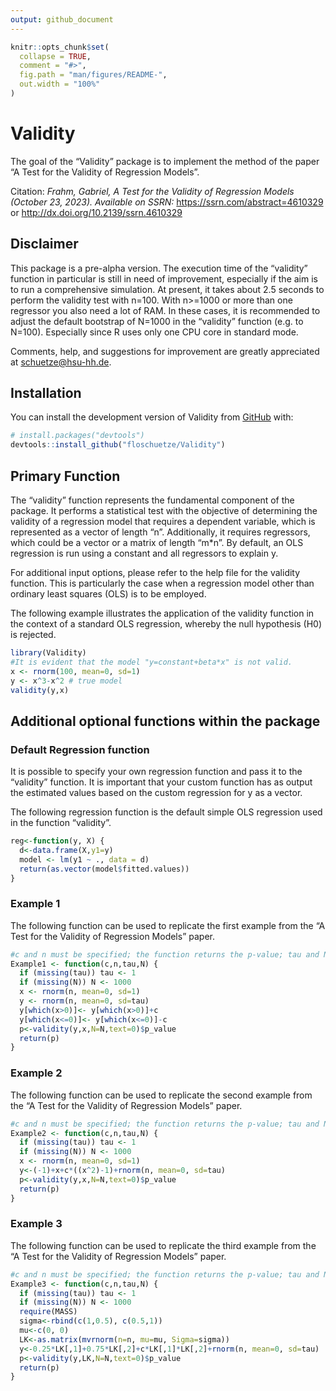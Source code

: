 ```yaml
---
output: github_document
---
```


<!-- README.md is generated from README.Rmd. Please edit that file -->

```r
knitr::opts_chunk$set(
  collapse = TRUE,
  comment = "#>",
  fig.path = "man/figures/README-",
  out.width = "100%"
)
```

# Validity

<!-- badges: start -->
<!-- badges: end -->

The goal of the "Validity" package is to implement the method of the paper "A Test for the Validity of Regression Models". 

Citation: 
*Frahm, Gabriel, A Test for the Validity of Regression Models (October 23, 2023). Available on SSRN:*
<https://ssrn.com/abstract=4610329> or <http://dx.doi.org/10.2139/ssrn.4610329>

## Disclaimer

This package is a pre-alpha version. The execution time of the “validity” function in particular is still in need of improvement, especially if the aim is to run a comprehensive simulation. At present, it takes about 2.5 seconds to perform the validity test with n=100. With n>=1000 or more than one regressor you also need a lot of RAM. In these cases, it is recommended to adjust the default bootstrap of N=1000 in the "validity" function (e.g. to N=100). Especially since R uses only one CPU core in standard mode. 

Comments, help, and suggestions for improvement are greatly appreciated at [schuetze@hsu-hh.de](schuetze@hsu-hh.de).

## Installation

You can install the development version of Validity from [GitHub](https://github.com/) with:

``` r
# install.packages("devtools")
devtools::install_github("floschuetze/Validity")
```

## Primary Function

The "validity" function represents the fundamental component of the package. It performs a statistical test with the objective of determining the validity of a regression model that requires a dependent variable, which is represented as a vector of length "n". Additionally, it requires regressors, which could be a vector or a matrix of length "m*n". By default, an OLS regression is run using a constant and all regressors to explain y. 

For additional input options, please refer to the help file for the validity function. This is particularly the case when a regression model other than ordinary least squares (OLS) is to be employed.

The following example illustrates the application of the validity function in the context of a standard OLS regression, whereby the null hypothesis (H0) is rejected.

```r
library(Validity)
#It is evident that the model "y=constant+beta*x" is not valid.
x <- rnorm(100, mean=0, sd=1)
y <- x^3-x^2 # true model
validity(y,x) 
```


## Additional optional functions within the package

### Default Regression function
  
It is possible to specify your own regression function and pass it to the "validity" function. It is important that your custom function has as output the estimated values based on the custom regression for y as a vector. 

The following regression function is the default simple OLS regression used in the function "validity".

```r
reg<-function(y, X) {
  d<-data.frame(X,y1=y)
  model <- lm(y1 ~ ., data = d)
  return(as.vector(model$fitted.values))
}
```

### Example 1

The following function can be used to replicate the first example from the "A Test for the Validity of Regression Models" paper. 

```r
#c and n must be specified; the function returns the p-value; tau and N is optional
Example1 <- function(c,n,tau,N) {
  if (missing(tau)) tau <- 1
  if (missing(N)) N <- 1000
  x <- rnorm(n, mean=0, sd=1)
  y <- rnorm(n, mean=0, sd=tau)
  y[which(x>0)]<- y[which(x>0)]+c
  y[which(x<=0)]<- y[which(x<=0)]-c
  p<-validity(y,x,N=N,text=0)$p_value
  return(p)
}
```

### Example 2

The following function can be used to replicate the second example from the "A Test for the Validity of Regression Models" paper. 

```r
#c and n must be specified; the function returns the p-value; tau and N is optional
Example2 <- function(c,n,tau,N) {
  if (missing(tau)) tau <- 1
  if (missing(N)) N <- 1000
  x <- rnorm(n, mean=0, sd=1)
  y<-(-1)+x+c*((x^2)-1)+rnorm(n, mean=0, sd=tau)
  p<-validity(y,x,N=N,text=0)$p_value
  return(p)
}
```

### Example 3

The following function can be used to replicate the third example from the "A Test for the Validity of Regression Models" paper. 

```r
#c and n must be specified; the function returns the p-value; tau and N is optional
Example3 <- function(c,n,tau,N) {
  if (missing(tau)) tau <- 1
  if (missing(N)) N <- 1000
  require(MASS)
  sigma<-rbind(c(1,0.5), c(0.5,1))
  mu<-c(0, 0) 
  LK<-as.matrix(mvrnorm(n=n, mu=mu, Sigma=sigma))
  y<-0.25*LK[,1]+0.75*LK[,2]+c*LK[,1]*LK[,2]+rnorm(n, mean=0, sd=tau)
  p<-validity(y,LK,N=N,text=0)$p_value
  return(p)
}
```
